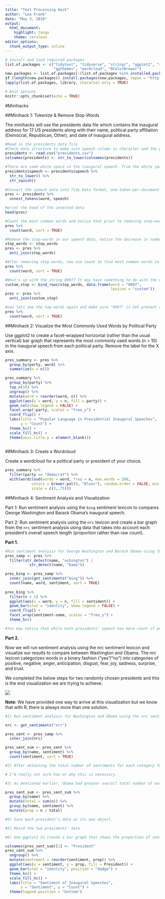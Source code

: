 ```yaml
---
title: "Text Processing Hack"
author: "Lea Frank"
date: "May 3, 2018"
output: 
  html_document: 
    highlight: tango
    theme: cerulean
editor_options: 
  chunk_output_type: inline
---
```



```r
# Install and load required packages
list.of.packages <- c("tidytext", "tidyverse", "stringr", "ggplot2", "reshape2", "rio", 
                      "ggthemes", "wordcloud", "RColorBrewer")
new.packages <- list.of.packages[!(list.of.packages %in% installed.packages()[,"Package"])] 
if (length(new.packages)) install.packages(new.packages, repos = "http://cran.us.r-project.org")
lapply(list.of.packages, library, character.only = TRUE)

# Knit options
knitr::opts_chunk$set(echo = TRUE)
``` 

#Minihacks

##Minihack 1: Tokenize & Remove Stop-Words

The minihacks will use the presidents data file which contains the inaugural address for 17 US presidents along with their name, political party affiliation (Democrat, Republican, Other), and date of inaugural address. 

```r
#Read in the presidents data file 
#Check data structure to make sure speech column is character and the party column is factor 
presidents <- read.csv("presidents.csv")
colnames(presidents) <- str_to_lower(colnames(presidents))

#There are some white space in the inaugural speech. Trim the white space in the speech column (use str_squish to trim whitespace inside a string; str_trim only trims start and end of a string)
presidents$speech <- presidents$speech %>% 
  str_to_lower() %>% 
  str_squish()
  
#Convert the speech data into Tidy Data format, one-token-per-document-per-row   
pres <- presidents %>% 
  unnest_tokens(word, speech)

#print the head of the unnested data
head(pres)

#Count the most common words and notice that prior to removing stop-words, the most common words are things like "the", "a", etc... 
pres %>% 
  count(word, sort = TRUE)

#Remove the stop-words in our speech data, notice the decrease in number of rows.
stop_words <- stop_words
pres <- pres %>% 
  anti_join(stop_words)

#After removing stop words, now use count to find most common words in the inaugural data
pres %>% 
  count(word, sort = TRUE)

#What's up with the string 0097? It may have something to do with the way the speeches were coded (U+0097 in Unicode Character refers to 'END OF GUARDED AREA'). So let's remove "0097" from our analysis by creating a custom stop-word for "0097" and apply this to the data.
custom_stop <- bind_rows(stop_words, data.frame(word = "0097",
                                                lexicon = "custom"))
pres <- pres %>% 
  anti_join(custom_stop)

#now lets see the top words again and make sure "0097" is not present anymore.
pres %>% 
  count(word, sort = TRUE)
```

##Minihack 2: Visualize the Most Commonly Used Words by Political Party

Use ggplot2 to create a facet-wrapped horizontal (rather than the usual vertical) bar graph that represents the most commonly used words (n > 10) in the inaugural speech from each political party. Remove the label for the X axis. 
```r
pres_summary <- pres %>% 
  group_by(party, word) %>% 
  summarize(n = n())

pres_summary %>% 
  group_by(party) %>% 
  top_n(10) %>% 
  ungroup() %>% 
  mutate(word = reorder(word, n)) %>% 
  ggplot(aes(x = word, y = n, fill = party)) +
  geom_col(show.legend = FALSE) +
  facet_wrap(~party, scales = "free_y") +
  coord_flip() +
  labs(title = "Popular Language in Presidential Inaugural Speeches",
       y = "Count") +
  theme_hc() +
  scale_fill_hc() +
  theme(axis.title.y = element_blank())
  
```


##Minihack 3: Create a Wordcloud

Create a wordcloud for a political party or president of your choice.  

```r
pres_summary %>% 
  filter(party == "democrat") %>% 
  with(wordcloud(words = word, freq = n, max.words = 200,
            colors = brewer.pal(9, "Blues"), random.order = FALSE, min.freq = 2,
            scale = c(2,.75)))
```

##Minihack 4: Sentiment Analysis and Visualization

Part 1: Run sentiment analysis using the `bing` sentiment lexicon to compares George Washington and Barack Obama's inaugural speech. 

Part 2: Run sentiment analysis using the `nrc` lexicon and create a bar graph from the `nrc` sentiment analysis using data that takes into account each president's overall speech length (proportion rather than raw count). 

**Part 1.**
```r
#Run sentiment analysis for George Washington and Barack Obama using the bing sentiment lexicon and return the total number of positive and negative sentiments in each president's inaugural speech (some data wrangling will be required such as group_by and summarise). The bing lexicon categorizes words in a binary fashion into positive and negative categories. 
pres_samp <- pres %>% 
  filter(str_detect(name, "ashington") |
           str_detect(name, "bama"))

pres_bing <- pres_samp %>% 
  inner_join(get_sentiments("bing")) %>% 
  count(name, word, sentiment, sort = TRUE)
  
pres_bing %>% 
  filter(n > 1) %>% 
  ggplot(aes(x = word, y = n, fill = sentiment)) +
  geom_bar(stat = "identity", show.legend = FALSE) +
  coord_flip() + 
  facet_wrap(sentiment~name, scales = "free_y") +
  theme_hc()

#You may notice that while both presidents' speech has more count of positive sentiment words compared to negative sentiment words, Obama had greater overall total number of words compared to Washington (e.g., possibly an overall longer speech). This is something to take into account when conducting text analysis and something we'll do in Part 2.  
```

**Part 2.**

Now we will run sentiment analysis using the nrc sentiment lexicon and visualize our results to compare between Washington and Obama. The nrc lexicon categorizes words in a binary fashion ("yes"/"no") into categories of positive, negative, anger, anticipation, disgust, fear, joy, sadness, surprise, and trust.  

We completed the below steps for two randomly chosen presidents and this is the end visualization we are trying to achieve: 

![](hack4.png)

**Note**: We have provided one way to arrive at this visualization but we know that with R, there is always more than one solution. 

```r
#1) Run sentiment analysis for Washington and Obama using the nrc sentiment lexicon and summarise the total number of sentiments for each sentiment category (i.e., positive, negative, anger, anticipation, disgust, fear, joy, sadness, surprise, and trust) in each president's inaugural speech. 

nrc <- get_sentiments("nrc")

pres_sent <- pres_samp %>% 
  inner_join(nrc)

pres_sent_sum <- pres_sent %>% 
  group_by(name, sentiment) %>% 
  count(sentiment, sort = TRUE)

#2) After obtaining the total number of sentiments for each category for Washington and Obama , create (mutate) a new "president" column and populate the column with each respective president's name (Obama, Washington). This will be needed to bind the 2 president's data together in step 5. 

# I'm really not sure how or why this is necessary.

#3) As mentioned earlier, Obama had greater overall total number of words compared to Washington (e.g., an overall longer speech). To take this into account in our sentiment analysis comparison, one way would be to create (mutate) a new "proportion" column that computes the number of sentiments in each category relative to the total sentiments for each president (proportion = sentiment / sum(sentiment)).

pres_sent_sum <- pres_sent_sum %>% 
  group_by(name) %>% 
  mutate(total = sum(n)) %>% 
  group_by(name, sentiment) %>% 
  mutate(prop = n / total)

#4) Save each president's data as its own object.

#5) Rbind the two presidents' data

#6) Use ggplot2 to create a bar graph that shows the proportion of sentiment in Washington and Obama's inaugural speech. 

colnames(pres_sent_sum)[1] <- "President"
pres_sent_sum %>% 
  ungroup() %>% 
  mutate(sentiment = reorder(sentiment, prop)) %>% 
  ggplot(aes(x = sentiment, y = prop, fill = President)) +
  geom_bar(stat = "identity", position = "dodge") +
  theme_hc() +
  scale_fill_hc() +
  labs(title = "Sentiment of Inaugural Speeches",
       x = "Sentiment", y = "Count") +
  theme(legend.position = "bottom")
```